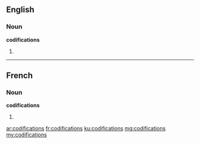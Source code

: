 ==English==

===Noun===
'''codifications'''

# {{plural of|codification}}

----

==French==

===Noun===
'''codifications''' {{f-p}}

# {{plural of|codification|lang=fr}}

[[ar:codifications]]
[[fr:codifications]]
[[ku:codifications]]
[[mg:codifications]]
[[my:codifications]]